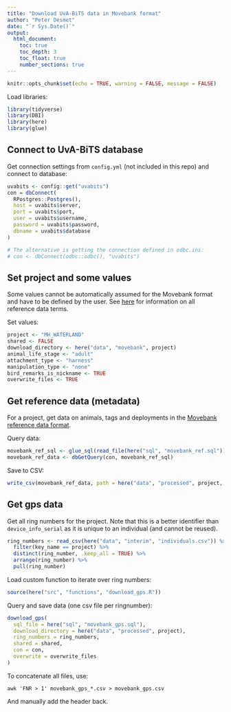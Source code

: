 ```yaml
---
title: "Download UvA-BiTS data in Movebank format"
author: "Peter Desmet"
date: "`r Sys.Date()`"
output:
  html_document:
    toc: true
    toc_depth: 3
    toc_float: true
    number_sections: true
---
```


```r
knitr::opts_chunk$set(echo = TRUE, warning = FALSE, message = FALSE)
```

Load libraries:

```r
library(tidyverse)
library(DBI)
library(here)
library(glue)
```

## Connect to UvA-BiTS database

Get connection settings from `config.yml` (not included in this repo) and connect to database:

```r
uvabits <- config::get("uvabits")
con = dbConnect(
  RPostgres::Postgres(),
  host = uvabits$server,
  port = uvabits$port,
  user = uvabits$username,
  password = uvabits$password,
  dbname = uvabits$database
)

# The alternative is getting the connection defined in odbc.ini:
# con <- dbConnect(odbc::odbc(), "uvabits")
```

## Set project and some values

Some values cannot be automatically assumed for the Movebank format and have to be defined by the user. See [here](https://www.movebank.org/node/2381#metadata) for information on all reference data terms.

Set values:

```r
project <- "MH_WATERLAND"
shared <- FALSE
download_directory <- here("data", "movebank", project)
animal_life_stage <- "adult"
attachment_type <- "harness"
manipulation_type <- "none"
bird_remarks_is_nickname <- TRUE
overwrite_files <- TRUE
```

## Get reference data (metadata)

For a project, get data on animals, tags and deployments in the [Movebank reference data format](https://www.movebank.org/node/27).

Query data:

```r
movebank_ref_sql <- glue_sql(read_file(here("sql", "movebank_ref.sql")), .con = con)
movebank_ref_data <- dbGetQuery(con, movebank_ref_sql)
```

Save to CSV:

```r
write_csv(movebank_ref_data, path = here("data", "processed", project, "movebank_ref_data.csv"), na = "")
```

## Get gps data

Get all ring numbers for the project. Note that this is a better identifier than `device_info_serial` as it is unique to an individual (and cannot be reused).

```r
ring_numbers <- read_csv(here("data", "interim", "individuals.csv")) %>%
  filter(key_name == project) %>%
  distinct(ring_number, .keep_all = TRUE) %>%
  arrange(ring_number) %>%
  pull(ring_number)
```

Load custom function to iterate over ring numbers:

```r
source(here("src", "functions", "download_gps.R"))
```

Query and save data (one csv file per ringnumber):

```r
download_gps(
  sql_file = here("sql", "movebank_gps.sql"),
  download_directory = here("data", "processed", project),
  ring_numbers = ring_numbers,
  shared = shared,
  con = con,
  overwrite = overwrite_files
)
```

To concatenate all files, use:

```
awk 'FNR > 1' movebank_gps_*.csv > movebank_gps.csv
```

And manually add the header back.
